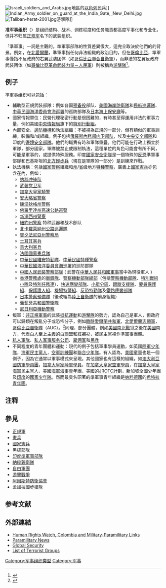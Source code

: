 {{Refimprove|time=2022-05-15T04:25:27+00:00}}
[[File:Israeli_soldiers_and_Arabs.jpg|thumb]]地區的[[以色列|以色列]]民兵]]
[[File:Indian_Army_soldier_on_guard_at_the_India_Gate,_New_Delhi.jpg|right]]
[[File:Taliban-herat-2001.jpg|thumb]]游擊隊]]

'''准军事组织'''（{{lang-en|Paramilitary}}）是组织结构、战术、训练程度和任务職責都高度军事化和专业化，但并不归属[[正规军|正规军]]名下的武装组织。{{notetag|準（''para-''）這一個辭彙源於[[希臘文|希臘文]]，本意为“旁边”，其引申義近似於“輔助”。}}

「準軍事」一詞是主觀的，準軍事部隊的性質差異很大，這完全取決於他們的的背景。例如，在[[北愛爾蘭|北愛爾蘭]]，準軍事指任何非法組織的政治目的，但在[[哥倫比亞|哥倫比亞]]，準軍事僅指不反政府的右翼武装团体（如[[哥倫比亞聯合自衛軍|哥倫比亞聯合自衛軍]]），而非法的左翼反政府武装团体（如[[哥倫比亞革命武裝力量－人民軍|哥倫比亞革命武裝力量－人民軍]]）則被稱為[[游擊隊|游擊隊]]<ref>{{Cite web |url=http://news.bbc.co.uk/2/hi/americas/1738963.stm |title=BBC News website: Colombian civil conflict |accessdate=2009-12-27 |archive-date=2009-12-24 |archive-url=https://web.archive.org/web/20091224062543/http://news.bbc.co.uk/2/hi/americas/1738963.stm |dead-url=no }}</ref>。

== 例子 ==
準軍事组织可以包括：
* 輔助型正規武裝部隊：例如各国[[预备役|预备役]]部队、[[美國海岸防衛隊|美國海岸防衛隊]]和[[民航巡邏隊|民航巡邏隊]]、[[中華民國|中華民國]][[海洋委員會海巡署|海洋委員會海巡署]]的巡防部隊及[[日本海上保安廳|日本海上保安廳]]等。
* 國家情報單位：民營代理秘密行動是很困難的，有時甚至得運用非法的軍事力量，例如美國[[中央情報局|中央情報局]]旗下的[[中央情報局特別行動科|特別行動組]]。
* 內部安全、[[邊防機構|邊防機構]]和執法組織：不被視為正規的一部分，但有類似的軍事訓練，裝備和/或組織。例子包括[[俄羅斯內務部|俄羅斯內務部]][[俄羅斯內衛部隊|内卫部队]]，埃及[[中央安全部隊|中央安全部隊]]和印度的[[邊境安全部隊|邊境安全部隊]]。他們的職責有時和軍隊重疊。他們可能在行政上獨立於軍隊，部分國家，軍隊被禁止或限制執法，這種單位的角色可能會有所不同，可能是軍事的，或提供特殊服務。印度[[國家安全衛隊|國家安全衛隊]]是一個特殊的[[反恐|反恐]]準軍事部隊和巴基斯坦的[[北方輕步兵|北方輕步兵]]（現在是軍隊的一部分）是訓練來作戰。
* 執法機構：包括[[國家警察|國家警察]]組織和[[州|州]]/[[省_(行政區劃)|省]]级地方[[特種警察|特種警察]]，廣義上[[國家憲兵|國家憲兵]]亦包含在內，例如：
**[[纳粹冲锋队|纳粹冲锋队]]
**[[武装党卫军|武装党卫军]]
** [[加拿大皇家騎警|加拿大皇家騎警]] 
** [[安大略省警察|安大略省警察]]
** [[康涅狄格州警察|康涅狄格州警察]] 
** [[佛羅里達州高速公路巡警|佛羅里達州高速公路巡警]] 
** [[新澤西州警察|新澤西州警察]] 
** [[紐約市警察局|紐約州警察]] 特种武器和战术部队
** [[北卡羅萊納州公路巡邏隊|北卡羅萊納州公路巡邏隊]] 
** [[賓夕法尼亞州警察局|賓夕法尼亞州警察局]]
** [[土耳其情報與反恐憲兵隊|土耳其憲兵]]
** [[卡賓槍騎兵|意大利憲兵]]
** [[法國國家憲兵隊|法國國家憲兵隊]] 
** [[維安特勤隊|中華民國維安特勤隊]]、[[中華民國特種警察|中華民國特種警察]]
** [[中華民國|中華民國]][[海洋委員會海巡署|海洋委員會海巡署]]的巡防部隊
** [[中國人民武裝警察部隊|中國人民武裝警察部隊]] ( 武警在[[中華人民共和國軍事|中華人民共和國軍事]]當中為現役軍人 )
** [[香港警務處|香港警務處]]的[[衝鋒隊_(香港)|衝鋒隊]]、[[警察機動部隊總部|警察機動部隊總部]]（包括[[警察機動部隊|警察機動部隊]]、[[特別戰術小隊|特別戰術小隊]]及[[特別任務連|特別任務連]]）、[[快速應變部隊|快速應變部隊]]、[[小艇分區|小艇分區]]、[[跟蹤支援隊|跟蹤支援隊]]、[[要員保護組|要員保護組]]、[[保護證人組|保護證人組]]、[[機場特警組|機場特警組]]、[[反恐特勤隊|反恐特勤隊]]及[[鐵路應變部隊|鐵路應變部隊]]
** [[警察預備隊|日本警察預備隊]]（後改組為[[陸上自衛隊|陸上自衛隊]]的前身組織{{Link-ja|保安隊|保安隊}}）
** [[葡萄牙共和國警衛隊|葡萄牙共和國警衛隊]] 
** [[尼日利亞機動警察|尼日利亞機動警察]] 
* 叛軍：[[非正規軍事|非正規軍事]]的武裝[[抵抗運動|抵抗運動]]和[[游擊隊|游擊隊]]的勢力，認為自己是軍人，但政府可以歸類在叛亂分子或恐怖分子，例如[[臨時愛爾蘭共和軍|臨時愛爾蘭共和軍]]，[[北愛爾蘭志願軍|北愛爾蘭志願軍]]，[[哥倫比亞自衛隊|哥倫比亞自衛隊]]（AUC）。<ref>{{Cite web |url=http://www.sott.net/articles/show/186394-Real-International-Terrorism-Dwyer-IRMS-and-the-Szekler-Legion |title=存档副本 |accessdate=2009-12-27 |archive-date=2009-07-15 |archive-url=https://web.archive.org/web/20090715115827/http://www.sott.net/articles/show/186394-Real-International-Terrorism-Dwyer-IRMS-and-the-Szekler-Legion |dead-url=no }}</ref>同理，部分團體，例如[[美國南北戰爭|美國南北戰爭]]之後在[[美國|美國]]南方，代表[[白人至上主義|白人至上主義]]的[[白聯盟|白聯盟]]和[[紅襯衫|紅襯衫]]，被[[民主黨_(美國)|民主黨]]視作準軍事團體。
* [[军阀|私人軍隊]]、[[私人军事服务公司|私人军事服务公司]]、[[雇佣军|雇佣军]]和[[民兵|民兵]]
* 不同程度的青年團體和運動：現代的例子包括軍事學員運動，如英國[[陸軍少年隊|陸軍少年隊]]，[[海軍民主黨人|海軍民主黨人]]，[[空軍訓練團|空軍訓練團]]和[[聯合少年隊|聯合少年隊]]。有人認為，[[美國童軍|美國童軍]]也是一個例子，因為它通常以軍事模式來呈現。其他國家也有這樣的組織，如[[澳大利亞國防軍學員團|澳大利亞國防軍學員團]]，[[加拿大皇家陸軍學員|加拿大皇家陸軍學員]]，在[[加拿大皇家空軍學員|加拿大皇家空軍學員]]，在[[加拿大皇家海軍民主黨人|加拿大皇家海軍民主黨人]]，[[美國海軍海事青年團|美國海軍海事青年團]]，[[美國|美國]]的[[美国少年后备役军官训练营|JROTC計劃]]，[[新加坡|新加坡]]全國少年團及[[印度|印度]]的[[國家少年隊|國家少年隊]]。然而最臭名昭著的準軍事青年組織是[[纳粹德國|纳粹德國]]的[[希特拉青年團|希特拉青年團]]。

==注释==
{{notefoot}}

== 參見 ==
* [[正規軍|正規軍]]
* [[憲兵|憲兵]]
* [[國家憲兵|國家憲兵]]
* [[黑棕部隊|黑棕部隊]]
* [[印度準軍事部隊|印度準軍事部隊]]
* [[黨衛隊|納粹親衛隊]]
* [[自由軍團|自由軍團]]
* [[游擊戰爭|游擊戰爭]]
* [[阿爾斯特防衛協會|阿爾斯特防衛協會]]
* [[孟加拉國步槍隊|孟加拉國步槍隊]]

== 参考文献 ==
{{Reflist}}

== 外部連結 ==
* [http://www.hrw.org/reports/2000/colombia/ Human Rights Watch, Colombia and Military-Paramilitary Links] {{Wayback|url=http://www.hrw.org/reports/2000/colombia/ |date=20081112140923 }} 
* [https://web.archive.org/web/20090301180917/http://www.paramilitarynews.com/ Paramilitary News] 
* [http://www.globalsecurity.org/military/world/para/index.html Global Security] {{Wayback|url=http://www.globalsecurity.org/military/world/para/index.html |date=20100307022550 }} 
* [https://web.archive.org/web/20090806115607/http://www.cdi.org/terrorism/terrorist-groups.cfm List of Terrorist Groups]

[[Category:军事组织类型|Category:军事组织类型]]
[[Category:军事|Category:军事]]
